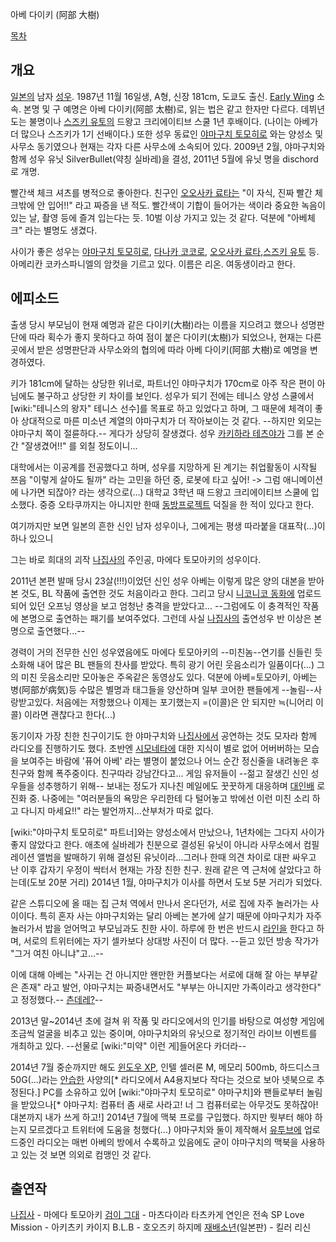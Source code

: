 아베 다이키 (阿部 大樹)

[[목차]]

== 개요 ==

[[일본]]의 남자 [[성우]]. 1987년 11월 16일생, A형, 신장 181cm, 도쿄도 출신. [[Early Wing]] 소속.
본명 및 구 예명은 아베 다이키(阿部 太樹)로, 읽는 법은 같고 한자만 다르다.
데뷔년도는 불명이나 [[스즈키 유토]]의 드왕고 크리에이티브 스쿨 1년 후배이다. (나이는 아베가 더 많으나 스즈키가 1기 선배이다.)
또한 성우 동료인 [[야마구치 토모히로]] 와는 양성소 및 사무소 동기였으나 현재는 각자 다른 사무소에 소속되어 있다.
2009년 2월, 야마구치와 함께 성우 유닛 SilverBullet(약칭 실바레)을 결성, 2011년 5월에 유닛 명을 dischord로 개명.

빨간색 체크 셔츠를 병적으로 좋아한다. 친구인 [[오오사카 료타]]는 "이 자식, 진짜 빨간 체크밖에 안 입어!!" 라고 짜증을 낸 적도. 빨간색이 기합이 들어가는 색이라 중요한 녹음이 있는 날, 촬영 등에 즐겨 입는다는 듯. 10벌 이상 가지고 있는 것 같다. 덕분에 "아베체크" 라는 별명도 생겼다.

사이가 좋은 성우는 [[야마구치 토모히로]], [[다나카 코코로]], [[오오사카 료타]],[[스즈키 유토]] 등.
아메리칸 코카스파니엘의 암컷을 기르고 있다. 이름은 리온. 여동생이라고 한다. 
== 에피소드 ==

출생 당시 부모님이 현재 예명과 같은 다이키(大樹)라는 이름을 지으려고 했으나 성명판단에 따라 획수가 좋지 못하다고 하여 점이 붙은 다이키(太樹)가 되었으나, 현재는 다른 곳에서 받은 성명판단과 사무소와의 협의에 따라 아베 다이키(阿部 大樹)로 예명을 변경하였다.

키가 181cm에 달하는 상당한 위너로, 파트너인 야마구치가 170cm로 아주 작은 편이 아님에도 불구하고 상당한 키 차이를 보인다. 
성우가 되기 전에는 테니스 양성 스쿨에서 [wiki:"테니스의 왕자" 테니스 선수]를 목표로 하고 있었다고 하며, 그 때문에 체격이 좋아 상대적으로 마른 미소년 계열의 야마구치가 더 작아보이는 것 같다. --하지만 외모는 야마구치 쪽이 절륜하다.--
게다가 상당히 잘생겼다. 성우 [[카키하라 테츠야]]가 그를 본 순간 "잘생겼어!!" 를 외칠 정도이니...

대학에서는 이공계를 전공했다고 하며, 성우를 지망하게 된 계기는 취업활동이 시작될 쯔음 "이렇게 살아도 될까" 라는 고민을 하던 중, 로봇에 타고 싶어! -> 그럼 애니메이션에 나가면 되잖아? 라는 생각으로(...) 대학교 3학년 때 드왕고 크리에이티브 스쿨에 입소했다. 
중증 오타쿠까지는 아니지만 한때 [[동방프로젝트]] 덕질을 한 적이 있다고 한다. 

여기까지만 보면 일본의 흔한 신인 남자 성우이나, 그에게는 평생 따라붙을 대표작(...)이 하나 있으니 

그는 바로 희대의 괴작 [[나집사]]의 주인공, 마에다 토모아키의 성우이다.

2011년 본편 발매 당시 23살(!!!)이었던 신인 성우 아베는 이렇게 많은 양의 대본을 받아 본 것도, BL 작품에 출연한 것도 처음이라고 한다. 그리고 당시 [[니코니코 동화]]에 업로드 되어 있던 오프닝 영상을 보고 엄청난 충격을 받았다고...
--그럼에도 이 충격적인 작품에 본명으로 출연하는 패기를 보여주었다. 그런데 사실 [[나집사]]의 출연성우 반 이상은 본명으로 출연했다...--

경력이 거의 전무한 신인 성우였음에도 마에다 토모아키의 --미친놈--연기를 신들린 듯 소화해 내어 많은 BL 팬들의 찬사를 받았다.
특히 광기 어린 웃음소리가 일품이다(...) 그의 미친 웃음소리만 모아놓은 주옥같은 동영상도 있다. 
덕분에 아베=토모아키, 아베는 병(阿部が病気)등 수많은 별명과 태그들을 양산하며 일부 코어한 팬들에게 --놀림--사랑받고있다.
처음에는 저항했으나 이제는 포기했는지 =(이콜)은 안 되지만 ≒(니어리 이콜) 이라면 괜찮다고 한다(...)


동기이자 가장 친한 친구이기도 한 야마구치와 [[나집사]]에서 공연하는 것도 모자라 함께 라디오를 진행하기도 했다.
초반엔 [[시모네타]]에 대한 지식이 별로 없어 어버버하는 모습을 보여주는 바람에 '퓨어 아베' 라는 별명이 붙었으나 어느 순간 정신줄을 내려놓은 후 친구와 함께 폭주중이다. 친구따라 강남간다고...
게임 유저들이 --젊고 잘생긴 신인 성우들을 성추행하기 위해-- 보내는 정도가 지나친 메일에도 꿋꿋하게 대응하며 [[대인배]] 로 진화 중. 나중에는 "여러분들의 욕망은 우리한테 다 털어놓고 밖에선 이런 미친 소리 하고 다니지 마세요!!" 라는 발언까지...산부처가 따로 없다.

[wiki:"야마구치 토모히로" 파트너]와는 양성소에서 만났으나, 1년차에는 그다지 사이가 좋지 않았다고 한다. 애초에 실바레가 친분으로 결성된 유닛이 아니라 사무소에서 컴필레이션 앨범을 발매하기 위해 결성된 유닛이라...그러나 한때 의견 차이로 대판 싸우고 난 이후 갑자기 우정이 싹터서 현재는 가장 친한 친구. 원래 같은 역 근처에 살았다고 하는데(도보 20분 거리) 2014년 1월, 야마구치가 이사를 하면서 도보 5분 거리가 되었다. 

같은 스튜디오에 올 때는 집 근처 역에서 만나서 온다던가, 서로 집에 자주 놀러가는 사이이다. 특히 혼자 사는 야마구치와는 달리 아베는 본가에 살기 때문에 야마구치가 자주 놀러가서 밥을 얻어먹고 부모님과도 친한 사이. 하루에 한 번은 반드시 [[라인]]을 한다고 하며, 서로의 트위터에는 자기 셀카보다 상대방 사진이 더 많다. --듣고 있던 방송 작가가 "그거 여친 아니냐"고...--

이에 대해 아베는 "사귀는 건 아니지만 왠만한 커플보다는 서로에 대해 잘 아는 부부같은 존재" 라고 발언, 야마구치는 짜증내면서도 "부부는 아니지만 가족이라고 생각한다" 고 정정했다.-- [[츤데레?]]--

2013년 말~2014년 초에 걸쳐 위 작품 및 라디오에서의 인기를 바탕으로 여성향 게임에 조금씩 얼굴을 비추고 있는 중이며, 야마구치와의 유닛으로 정기적인 라이브 이벤트를 개최하고 있다. --선물로 [wiki:"미약" 이런 게]들어온다 카더라--

2014년 7월 중순까지만 해도 [[윈도우 XP]], 인텔 셀러론 M, 메모리 500mb, 하드디스크 50G(...)라는 [[안습]]한 사양의[* 라디오에서 A4용지보다 작다는 것으로 보아 넷북으로 추정된다.] PC를 소유하고 있어 [wiki:"야마구치 토모히로" 야마구치]와 팬들로부터 놀림을 받았으나[* 야마구치: 컴퓨터 좀 새로 사라고! 너 그 컴퓨터로는 아무것도 못하잖아! 대본까지 내가 쓰게 하고!] 2014년 7월에 맥북 프로를 구입했다. 하지만 뭣부터 해야 하는지 모르겠다고 트위터에 도움을 청했다(...) 
야마구치와 둘이 제작해서 [[유투브]]에 업로드중인 라디오는 매번 아베의 방에서 수록하고 있음에도 굳이 야마구치의 맥북을 사용하고 있는 것 보면 의외로 컴맹인 것 같다. 
== 출연작 ==

[[나집사]] - 마에다 토모아키
[[검이 그대]] - 마츠다이라 타츠카게
연인은 전속 SP Love Mission - 아키츠키 카이지
B.L.B - 호오즈키 하지메
[[재배소년]](일본판) - 킬러 리신



